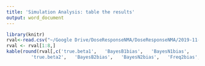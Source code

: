 ```yaml
---
title: 'Simulation Analysis: table the results'
output: word_document
---
```



```r
library(knitr)
rval<-read.csv("~/Google Drive/DoseResponseNMA/DoseResponseNMA/2019-11-24resORspline40sim1000.csv")
rval <- rval[1:8,]
kable(round(rval[,c('true.beta1',   'BayesB1bias',   'BayesN1bias',   'Freq1bias','BayesB1mse',   'BayesN1mse',     'Freq1mse',
         'true.beta2',   'BayesB2bias',   'BayesN2bias',   'Freq2bias','BayesB2mse',   'BayesN2mse',     'Freq2mse')],4))
```
 
